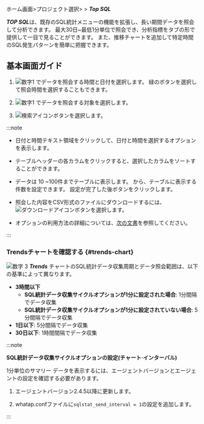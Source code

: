 ホーム画面&gt;プロジェクト選択&gt; <Cmdname sid="laboratory" className="uitext" /> &gt; ***Top SQL***

***TOP SQL***は、既存のSQL統計メニューの機能を拡張し、長い期間データを照会して分析できます。 最大30日~最低1分単位で照会でき、分析指標をタブの形で提供して一目で見ることができます。 また、推移チャートを追加して特定時間のSQL発生パターンを簡単に把握できます。

## 基本画面ガイド

<InDoc product='mysql,oracle,oracle-pro'><ImgLang img='db-top-sql-stat.png' desc='Top SQL' /></InDoc>

1. ![数字1](/img/number-01.png) <Cmdname sid="time" className="uitext" />でデータを照会する時間と日付を選択します。 緑のボタンを選択して照会時間を選択することもできます。

2. ![数字1](/img/number-01.png) <Cmdname sid="instance" className="uitext" />でデータを照会する対象を選択します。

3. ![検索アイコン](/img/ico-btn-search.png)ボタンを選択します。

:::note

- 日付と時間テキスト領域をクリックして、日付と時間を選択するオプションを表示します。

- テーブルヘッダーの各カラムをクリックすると、選択したカラムをソートすることができます。

- データは 10 ~100件までテーブルに表示します。 <Cmdname sid="TTL07773" className="uitext" />から、テーブルに表示する件数を設定できます。 設定が完了した後<LinkImage img="ico-btn-search.png" className="ico" />ボタンをクリックします。

- 照会した内容をCSV形式のファイルにダウンロードするには、![ダウンロードアイコン](/img/ico-download.svg)ボタンを選択します。

- <Cmdname sid="time" className="uitext" />オプションの利用方法の詳細については、[次の文書](usage-ui#timeselector)を参照してください。

:::

### Trendsチャートを確認する {#trends-chart}

<InDoc product='mysql,oracle,oracle-pro'><ProdImg img='db-top-sql-trends-chart.png' desc='Top SQL' /></InDoc>

![数字 3](/img/number-03.png) ***Trends*** チャートのSQL統計データ収集周期とデータ照会範囲は、以下の基準によって異なります。 

- **3時間以下**
  - **SQL統計データ収集サイクルオプションが1分に設定された場合**: 1分間隔でデータ収集
  - **SQL統計データ収集サイクルオプションが1分に設定されていない場合**: 5分間隔でデータ収集
- **1日以下**: 5分間隔でデータ収集
- **30日以下**: 1時間間隔でデータ収集  

:::note

**SQL統計データ収集サイクルオプションの設定(チャート·インターバル)**

1分単位のサマリー データを表示するには、エージェントバージョンとエージェントの設定を確認する必要があります。

1. エージェントバージョン2.4.5以降に更新します。

2. whatap.confファイルに`sqlstat_send_interval = 1`の設定を追加します。

:::

